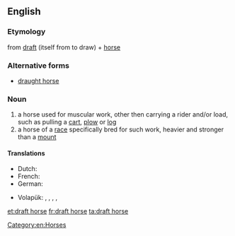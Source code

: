 ==English==

===Etymology===
from [[draft]] (itself from to draw) + [[horse]]

===Alternative forms===
* [[draught horse]]

===Noun===
{{en-noun|sg=[[draft]] [[horse]]}}

# a horse used for muscular work, other then carrying a rider and/or load, such as pulling a [[cart]], [[plow]] or [[log]]
# a horse of a [[race]] specifically bred for such work, heavier and stronger than a [[mount]]

====Translations====
{{trans-top|horse used for muscular work}}
* Dutch: {{t|nl|trekpaard|n}}
* French: {{t-|fr|cheval de trait|n}}
* German: {{t|de|Zugpferd|n}}
{{trans-mid}}
* Volapük: {{qualifier|♂♀}} {{t|vo|halajevod}}, {{qualifier|♂}} {{t|vo|halahijevod}}, {{qualifier|gelded ♂}} {{t|vo|halahojevod}}, {{qualifier|♀}} {{t|vo|halajijevod}}, {{qualifier|spayed ♀}} {{t|vo|halajojevod}}
{{trans-bottom}}

{{trans-top|horse of a race specifically bred for such work}}
{{trans-mid}}
{{trans-bottom}}

[[Category:en:Horses]]

[[et:draft horse]]
[[fr:draft horse]]
[[ta:draft horse]]
